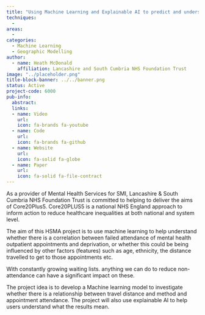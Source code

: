 ```yaml
---
title: "Using Machine Learning and Explainable AI to predict and understand mental health appointment DNAs to reduce inequalities "
techniques:
  -
areas:
  -
categories:
  - Machine Learning
  - Geographic Modelling
author:
  - name: Heath McDonald
    affiliation: Lancashire and South Cumbria NHS Foundation Trust
image: "../placeholder.png"
title-block-banner: ../../banner.png
status: Active
project-code: 6000
pub-info:
  abstract:
  links:
  - name: Video
    url:
    icon: fa-brands fa-youtube
  - name: Code
    url:
    icon: fa-brands fa-github
  - name: Website
    url:
    icon: fa-solid fa-globe
  - name: Paper
    url:
    icon: fa-solid fa-file-contract
---
```


As a provider of Mental Health Services for SMI, Lancashire & South Cumbria NHS Foundation Trust is committed to helping to deliver the aims of Core20Plus5. Core20PLUS5 is a national NHS England approach to inform action to reduce healthcare inequalities at both national and system level.

The aim of this HSMA project is to use machine learning to help understand whether there is a correlation between failed attendance of mental health outpatient appointments and deprivation, or whether this could be being influenced by other factors (features) such as age, ethnicity, the distance travelled to get to those appointments etc.

With constantly growing waiting lists. anything we can do to reduce non-attendance can have a significant impact on these.

The project idea is to develop a Machine learning model to investigate whether there is a relationship between travel distance and method and appointment attendance. The project will also use explainable AI to help users understand what the results mean.
